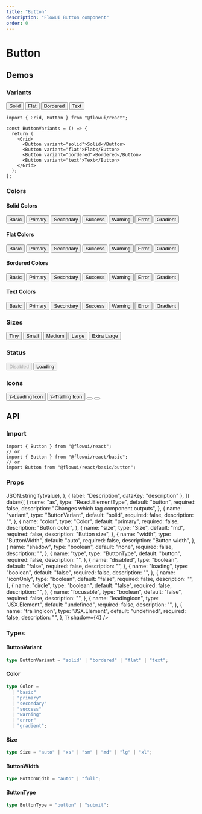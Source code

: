```yaml
---
title: "Button"
description: "FlowUI Button component"
order: 0
---
```


# Button

## Demos

### Variants

<Grid gap={4}>
  <Button variant="solid">Solid</Button>
  <Button variant="flat">Flat</Button>
  <Button variant="bordered">Bordered</Button>
  <Button variant="text">Text</Button>
</Grid>

<br />

```tsx
import { Grid, Button } from "@flowui/react";

const ButtonVariants = () => {
  return (
    <Grid>
      <Button variant="solid">Solid</Button>
      <Button variant="flat">Flat</Button>
      <Button variant="bordered">Bordered</Button>
      <Button variant="text">Text</Button>
    </Grid>
  );
};
```

### Colors

#### Solid Colors

<Grid gap={4}>
  <Button variant="solid" color="basic" shadow>
    Basic
  </Button>
  <Button variant="solid" color="primary" shadow>
    Primary
  </Button>
  <Button variant="solid" color="secondary" shadow>
    Secondary
  </Button>
  <Button variant="solid" color="success" shadow>
    Success
  </Button>
  <Button variant="solid" color="warning" shadow>
    Warning
  </Button>
  <Button variant="solid" color="error" shadow>
    Error
  </Button>
  <Button variant="solid" color="gradient" shadow>
    Gradient
  </Button>
</Grid>

<br />

#### Flat Colors

<Grid gap={4}>
  <Button variant="flat" color="basic">
    Basic
  </Button>
  <Button variant="flat" color="primary">
    Primary
  </Button>
  <Button variant="flat" color="secondary">
    Secondary
  </Button>
  <Button variant="flat" color="success">
    Success
  </Button>
  <Button variant="flat" color="warning">
    Warning
  </Button>
  <Button variant="flat" color="error">
    Error
  </Button>
  <Button variant="flat" color="gradient">
    Gradient
  </Button>
</Grid>

<br />

#### Bordered Colors

<Grid gap={4}>
  <Button variant="bordered" color="basic">
    Basic
  </Button>
  <Button variant="bordered" color="primary">
    Primary
  </Button>
  <Button variant="bordered" color="secondary">
    Secondary
  </Button>
  <Button variant="bordered" color="success">
    Success
  </Button>
  <Button variant="bordered" color="warning">
    Warning
  </Button>
  <Button variant="bordered" color="error">
    Error
  </Button>
  <Button variant="bordered" color="gradient">
    Gradient
  </Button>
</Grid>

<br />

#### Text Colors

<Grid gap={4}>
  <Button variant="text" color="basic">
    Basic
  </Button>
  <Button variant="text" color="primary">
    Primary
  </Button>
  <Button variant="text" color="secondary">
    Secondary
  </Button>
  <Button variant="text" color="success">
    Success
  </Button>
  <Button variant="text" color="warning">
    Warning
  </Button>
  <Button variant="text" color="error">
    Error
  </Button>
  <Button variant="text" color="gradient">
    Gradient
  </Button>
</Grid>

<br />

### Sizes

<Grid gap={4}>
  <Button size="xs">Tiny</Button>
  <Button size="sm">Small</Button>
  <Button size="md">Medium</Button>
  <Button size="lg">Large</Button>
  <Button size="xl">Extra Large</Button>
</Grid>

### Status

<Grid gap={4}>
  <Button disabled>Disabled</Button>
  <Button loading>Loading</Button>
</Grid>

### Icons

<Grid gap={4}>
  <Button leadingIcon={<IconUser />}>Leading Icon</Button>
  <Button trailingIcon={<IconUser />}>Trailing Icon</Button>
  <Button iconOnly>
    <IconUser />
  </Button>
  <Button iconOnly circle>
    <IconUser />
  </Button>
</Grid>

## API

### Import

```tsx
import { Button } from "@flowui/react";
// or
import { Button } from "@flowui/react/basic";
// or
import Button from "@flowui/react/basic/button";
```

### Props

<Table
  columns={[
    { label: "Name", dataKey: "name" },
    { label: "Type", dataKey: "type" },
    { label: "Required", dataKey: "required" },
    {
      label: "Default",
      dataKey: "default",
      format: (value) => JSON.stringify(value),
    },
    { label: "Description", dataKey: "description" },
  ]}
  data={[
    {
      name: "as",
      type: "React.ElementType",
      default: "button",
      required: false,
      description: "Changes which tag component outputs",
    },
    {
      name: "variant",
      type: "ButtonVariant",
      default: "solid",
      required: false,
      description: "",
    },
    {
      name: "color",
      type: "Color",
      default: "primary",
      required: false,
      description: "Button color",
    },
    {
      name: "size",
      type: "Size",
      default: "md",
      required: false,
      description: "Button size",
    },
    {
      name: "width",
      type: "ButtonWidth",
      default: "auto",
      required: false,
      description: "Button width",
    },
    {
      name: "shadow",
      type: "boolean",
      default: "none",
      required: false,
      description: "",
    },
    {
      name: "type",
      type: "ButtonType",
      default: "button",
      required: false,
      description: "",
    },
    {
      name: "disabled",
      type: "boolean",
      default: "false",
      required: false,
      description: "",
    },
    {
      name: "loading",
      type: "boolean",
      default: "false",
      required: false,
      description: "",
    },
    {
      name: "iconOnly",
      type: "boolean",
      default: "false",
      required: false,
      description: "",
    },
    {
      name: "circle",
      type: "boolean",
      default: "false",
      required: false,
      description: "",
    },
    {
      name: "focusable",
      type: "boolean",
      default: "false",
      required: false,
      description: "",
    },
    {
      name: "leadingIcon",
      type: "JSX.Element",
      default: "undefined",
      required: false,
      description: "",
    },
    {
      name: "trailingIcon",
      type: "JSX.Element",
      default: "undefined",
      required: false,
      description: "",
    },
  ]}
  shadow={4}
/>

### Types

#### ButtonVariant

```ts
type ButtonVariant = "solid" | "bordered" | "flat" | "text";
```

#### Color

```ts
type Color =
  | "basic"
  | "primary"
  | "secondary"
  | "success"
  | "warning"
  | "error"
  | "gradient";
```

#### Size

```ts
type Size = "auto" | "xs" | "sm" | "md" | "lg" | "xl";
```

#### ButtonWidth

```ts
type ButtonWidth = "auto" | "full";
```

#### ButtonType

```ts
type ButtonType = "button" | "submit";
```
